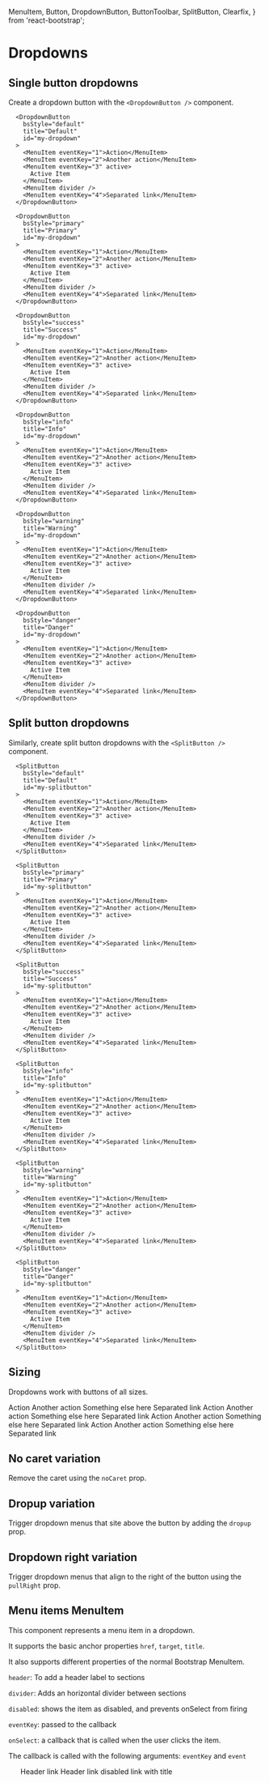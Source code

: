   MenuItem, Button, DropdownButton, ButtonToolbar, SplitButton,
  Clearfix,
} from 'react-bootstrap';

<PlayGroundCustomProps />

# Dropdowns

## Single button dropdowns

Create a dropdown button with the `<DropdownButton />` component.

<Playground>
  <ButtonToolbar>

      <DropdownButton
        bsStyle="default"
        title="Default"
        id="my-dropdown"
      >
        <MenuItem eventKey="1">Action</MenuItem>
        <MenuItem eventKey="2">Another action</MenuItem>
        <MenuItem eventKey="3" active>
          Active Item
        </MenuItem>
        <MenuItem divider />
        <MenuItem eventKey="4">Separated link</MenuItem>
      </DropdownButton>

      <DropdownButton
        bsStyle="primary"
        title="Primary"
        id="my-dropdown"
      >
        <MenuItem eventKey="1">Action</MenuItem>
        <MenuItem eventKey="2">Another action</MenuItem>
        <MenuItem eventKey="3" active>
          Active Item
        </MenuItem>
        <MenuItem divider />
        <MenuItem eventKey="4">Separated link</MenuItem>
      </DropdownButton>

      <DropdownButton
        bsStyle="success"
        title="Success"
        id="my-dropdown"
      >
        <MenuItem eventKey="1">Action</MenuItem>
        <MenuItem eventKey="2">Another action</MenuItem>
        <MenuItem eventKey="3" active>
          Active Item
        </MenuItem>
        <MenuItem divider />
        <MenuItem eventKey="4">Separated link</MenuItem>
      </DropdownButton>

      <DropdownButton
        bsStyle="info"
        title="Info"
        id="my-dropdown"
      >
        <MenuItem eventKey="1">Action</MenuItem>
        <MenuItem eventKey="2">Another action</MenuItem>
        <MenuItem eventKey="3" active>
          Active Item
        </MenuItem>
        <MenuItem divider />
        <MenuItem eventKey="4">Separated link</MenuItem>
      </DropdownButton>

      <DropdownButton
        bsStyle="warning"
        title="Warning"
        id="my-dropdown"
      >
        <MenuItem eventKey="1">Action</MenuItem>
        <MenuItem eventKey="2">Another action</MenuItem>
        <MenuItem eventKey="3" active>
          Active Item
        </MenuItem>
        <MenuItem divider />
        <MenuItem eventKey="4">Separated link</MenuItem>
      </DropdownButton>

      <DropdownButton
        bsStyle="danger"
        title="Danger"
        id="my-dropdown"
      >
        <MenuItem eventKey="1">Action</MenuItem>
        <MenuItem eventKey="2">Another action</MenuItem>
        <MenuItem eventKey="3" active>
          Active Item
        </MenuItem>
        <MenuItem divider />
        <MenuItem eventKey="4">Separated link</MenuItem>
      </DropdownButton>

  </ButtonToolbar>
</Playground>

## Split button dropdowns

Similarly, create split button dropdowns with the `<SplitButton />` component.

<Playground>
  <ButtonToolbar>

      <SplitButton
        bsStyle="default"
        title="Default"
        id="my-splitbutton"
      >
        <MenuItem eventKey="1">Action</MenuItem>
        <MenuItem eventKey="2">Another action</MenuItem>
        <MenuItem eventKey="3" active>
          Active Item
        </MenuItem>
        <MenuItem divider />
        <MenuItem eventKey="4">Separated link</MenuItem>
      </SplitButton>

      <SplitButton
        bsStyle="primary"
        title="Primary"
        id="my-splitbutton"
      >
        <MenuItem eventKey="1">Action</MenuItem>
        <MenuItem eventKey="2">Another action</MenuItem>
        <MenuItem eventKey="3" active>
          Active Item
        </MenuItem>
        <MenuItem divider />
        <MenuItem eventKey="4">Separated link</MenuItem>
      </SplitButton>

      <SplitButton
        bsStyle="success"
        title="Success"
        id="my-splitbutton"
      >
        <MenuItem eventKey="1">Action</MenuItem>
        <MenuItem eventKey="2">Another action</MenuItem>
        <MenuItem eventKey="3" active>
          Active Item
        </MenuItem>
        <MenuItem divider />
        <MenuItem eventKey="4">Separated link</MenuItem>
      </SplitButton>

      <SplitButton
        bsStyle="info"
        title="Info"
        id="my-splitbutton"
      >
        <MenuItem eventKey="1">Action</MenuItem>
        <MenuItem eventKey="2">Another action</MenuItem>
        <MenuItem eventKey="3" active>
          Active Item
        </MenuItem>
        <MenuItem divider />
        <MenuItem eventKey="4">Separated link</MenuItem>
      </SplitButton>

      <SplitButton
        bsStyle="warning"
        title="Warning"
        id="my-splitbutton"
      >
        <MenuItem eventKey="1">Action</MenuItem>
        <MenuItem eventKey="2">Another action</MenuItem>
        <MenuItem eventKey="3" active>
          Active Item
        </MenuItem>
        <MenuItem divider />
        <MenuItem eventKey="4">Separated link</MenuItem>
      </SplitButton>

      <SplitButton
        bsStyle="danger"
        title="Danger"
        id="my-splitbutton"
      >
        <MenuItem eventKey="1">Action</MenuItem>
        <MenuItem eventKey="2">Another action</MenuItem>
        <MenuItem eventKey="3" active>
          Active Item
        </MenuItem>
        <MenuItem divider />
        <MenuItem eventKey="4">Separated link</MenuItem>
      </SplitButton>

  </ButtonToolbar>
</Playground>

## Sizing

Dropdowns work with buttons of all sizes.

<Playground>
   <ButtonToolbar>
    <DropdownButton
      bsSize="large"
      title="Large button"
      id="dropdown-size-large"
    >
      <MenuItem eventKey="1">Action</MenuItem>
      <MenuItem eventKey="2">Another action</MenuItem>
      <MenuItem eventKey="3">Something else here</MenuItem>
      <MenuItem divider />
      <MenuItem eventKey="4">Separated link</MenuItem>
    </DropdownButton>
  </ButtonToolbar>

  <ButtonToolbar>
    <DropdownButton title="Default button" id="dropdown-size-medium">
      <MenuItem eventKey="1">Action</MenuItem>
      <MenuItem eventKey="2">Another action</MenuItem>
      <MenuItem eventKey="3">Something else here</MenuItem>
      <MenuItem divider />
      <MenuItem eventKey="4">Separated link</MenuItem>
    </DropdownButton>
  </ButtonToolbar>

  <ButtonToolbar>
    <DropdownButton
      bsSize="small"
      title="Small button"
      id="dropdown-size-small"
    >
      <MenuItem eventKey="1">Action</MenuItem>
      <MenuItem eventKey="2">Another action</MenuItem>
      <MenuItem eventKey="3">Something else here</MenuItem>
      <MenuItem divider />
      <MenuItem eventKey="4">Separated link</MenuItem>
    </DropdownButton>
  </ButtonToolbar>

  <ButtonToolbar>
    <DropdownButton
      bsSize="xsmall"
      title="Extra small button"
      id="dropdown-size-extra-small"
    >
      <MenuItem eventKey="1">Action</MenuItem>
      <MenuItem eventKey="2">Another action</MenuItem>
      <MenuItem eventKey="3">Something else here</MenuItem>
      <MenuItem divider />
      <MenuItem eventKey="4">Separated link</MenuItem>
    </DropdownButton>
  </ButtonToolbar>
</Playground>

## No caret variation

Remove the caret using the `noCaret` prop.

## Dropup variation

Trigger dropdown menus that site above the button by adding the `dropup` prop.

## Dropdown right variation

Trigger dropdown menus that align to the right of the button using the `pullRight` prop.

## Menu items MenuItem

This component represents a menu item in a dropdown.

It supports the basic anchor properties `href`, `target`, `title`.

It also supports different properties of the normal Bootstrap MenuItem.

`header`: To add a header label to sections

`divider`: Adds an horizontal divider between sections

`disabled`: shows the item as disabled, and prevents onSelect from firing

`eventKey`: passed to the callback

`onSelect`: a callback that is called when the user clicks the item.

The callback is called with the following arguments: `eventKey` and `event`

<Playground>
  <Clearfix>
    <ul className="dropdown-menu open">
      <MenuItem header>Header</MenuItem>
      <MenuItem>link</MenuItem>
      <MenuItem divider />
      <MenuItem header>Header</MenuItem>
      <MenuItem>link</MenuItem>
      <MenuItem disabled>disabled</MenuItem>
      <MenuItem title="See? I have a title.">link with title</MenuItem>
    </ul>
  </Clearfix>
</Playground>
